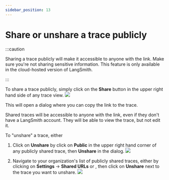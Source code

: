 ```yaml
---
sidebar_position: 13
---
```



# Share or unshare a trace publicly

:::caution

Sharing a trace publicly will make it accessible to anyone with the link. Make sure you're not sharing sensitive information.
This feature is only available in the cloud-hosted version of LangSmith.

:::

To share a trace publicly, simply click on the **Share** button in the upper right hand side of any trace view.
![](./static/share_trace.png)

This will open a dialog where you can copy the link to the trace.

Shared traces will be accessible to anyone with the link, even if they don't have a LangSmith account. They will be able to view the trace, but not edit it.

To "unshare" a trace, either

1. Click on **Unshare** by click on **Public** in the upper right hand corner of any publicly shared trace, then **Unshare** in the dialog.
   ![](./static/unshare_trace.png)

2. Navigate to your organization's list of publicly shared traces, either by clicking on **Settings** -> **Shared URLs** or <RegionalUrl text='this link' suffix='/settings/shared'/>, then click on **Unshare** next to the trace you want to unshare.
   ![](./static/unshare_trace_list.png)
